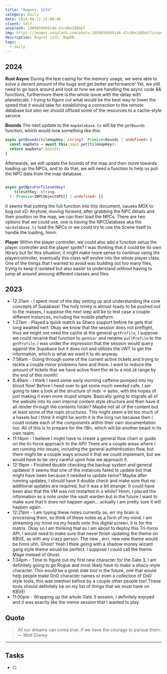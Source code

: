 ```yaml
---
title: "August: 12th"
category: Daily
date: 2024-08-12 12:00:00
client: Self
unsplash: 1689850969146-43cd8e188bbf
img: https://images.unsplash.com/photo-1689850969146-43cd8e188bbf?crop=entropy&cs=srgb&fm=jpg&ixid=MnwzNjM5Nzd8MHwxfHJhbmRvbXx8fHx8fHx8fDE2ODE3NDg2ODY&ixlib=rb-4.0.3&q=85
description: August 12th. MapDB.
tags:
  - daily
---
```


## 2024

**Rust Async**
During the test casing for the memory usage, we were able to solve a decent amount of the bugs and get better performance!
Yet, we still need to go back around and look at how we are handling the async code && functions, furthermore there is the whole issue with the delay with planetscale.
I trying to figure out what would be the best way to lower the speed that it would take for establishing a connection to the remote database but also we should offload some of the resources to a cache-style service.

**Bounds**
The next update to the `mapdatabase.ts` will be the `getBounds` function, which would look something like this:

```ts
async getBounds(tilemapKey: string): Promise<Bounds | undefined> {
  const mapData = await this.maps.get(tilemapKey);
  return mapData?.bounds;
}
```

Afterwards, we will update the bounds of the map and then move towards loading up the NPCs, and to do that, we will need a function to help us pull the NPC data from the map database.

```ts

async getNpcsForTilesetKey(
    tilesetKey: string,
  ): Promise<INPCObjectGPS[] | undefined> {}

```

It seems that putting the full function into this document, causes MDX to bug out xD.
Anyhow, moving forward, after grabbing the NPC details and their position on the map, we can then load the NPCs.
There are two options that we could use, one is having the NPCDatabase aka the `npcdatabase.ts` load the NPCs or we could try to use the Scene itself to handle the loading, hmm.

**Player**
Within the player controller, we could also add a function setup the player controller and the player sprite?
I was thinking that it could be its own library but for this situation, it might make more sense to continue using the playercontroller, eventually this class will evolve into the whole player class.
One of the things that I wanted to avoid was building out too many files, trying to keep it isolated but also easier to understand without having to jump all around amoung different classes and files.




## 2023
- 12:31am - I spent most of the day setting up and understanding the core concepts of Supabase! The holy trinity is almost ready to be pushed out to the masses, I suppose the next step will be to test case a couple different instances, including the mobile platform. 
- 1:27am - Played a quick match as Shaco support before he gets that long awaited nerf. Okay we know that the session does not preflight, thus we might not need the cache at the general `getProfile`, I suppose we could rename that function to `getUser` and rename `pullProfile` to the `getProfile`. I was under the impression that the session would query against the Supabase but it does not and utilizes the JWT to get the information, which is what we want it to do anyway. 
- 7:56am - Going through some of the current active tickets and trying to tackle a couple minor problems here and there. I want to reduce the amount of tickets that we have active from the `40` to a mid `20` range by the end of this month!
- 8:49am - I think I need some early morning caffeine pumped into my blood flow! Before I head over to get some much needed cafe, I am going to take a look at the structure of mdx -> astro, with the hopes of just making it even more stupid simple. Basically going to migrate all of the website into its own internal content style structure and then have it all render through the contents folder? Maybe not all of the content but at least some of the main structures. This might seem a bit too much of a hassle but I think it might be worth it in the long run because then I could isolate each of the components within their own documentation too. All of this is to prepare for the i18n, which will be another beast in its own realm. 
- 11:14pm - I believe I might have to create a general flow chart or guide on the tri-force approach to the API! There are a couple areas where I am running into issues, including the general authentication flow, but there might be a couple ways around it that we could implement, but we would have to be very careful upon how we approach it. 
- 12:19pm - Finished double checking the backup system and general updates! It seems that one of the instances failed to update but that might have been because it needed to update twice? Maybe after running updates, I should have it double check and make sure that no additional updates are required, but it was a bit strange. It could have been also that the VM was not restarted in a while? Hmm, I placed the information as a note under the vault warden but in the future I want to make sure that it does not happen again... actually I am pretty sure it will happen again.
- 12:21pm - I am typing these notes currently as, err my brain is processing them, so think of these notes as a form of my mind. I am streaming my mind via my heads onto this digital screen, it is for the matrix. Okay so I am thinking that as I am about to deploy this Tri-force API, I would need to make sure that never finish updating the theme on KBVE, as with any crazy person. The new , errr, new new theme would be hmm uhh, Ghost! Yeah I think going with a shadow money wizard gang style theme would be perfect. I suppose I could call the theme Mage instead of Ghost.
- 1:34pm - Time to figure out my first new character for the Gate 3, I am definitely going to go Rogue and most likely have to make a shaco-style character. This would be a great side tool in the future, one that would help people make DnD character names or even a collection of DnD style tools, this was mention before by a couple other people too! These tools should definitely be on my list of things that we must have on KBVE!
- 11:00pm - Wrapping up the whole Gate 3 session, I definitely enjoyed and it was exactly like the meme session that I wanted to play.

## Quote

> All our dreams can come true, if we have the courage to pursue them.
> — <cite>Walt Disney</cite>

---

## Tasks

- [ ]